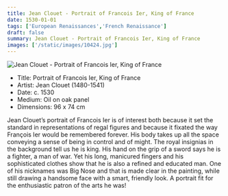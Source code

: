 ```yaml
---
title: Jean Clouet - Portrait of Francois Ier, King of France
date: 1530-01-01
tags: ['European Renaissances','French Renaissance']
draft: false
summary: Jean Clouet - Portrait of Francois Ier, King of France
images: ['/static/images/10424.jpg']
---
```


![Jean Clouet - Portrait of Francois Ier, King of France](/static/images/10424.jpg)

* Title: Portrait of Francois Ier, King of France
* Artist: Jean Clouet (1480-1541)
* Date: c. 1530
* Medium: Oil on oak panel
* Dimensions: 96 x 74 cm

Jean Clouet’s portrait of Francois Ier is of interest both because it set the standard in representations of regal figures and because it fixated the way François Ier would be remembered forever. His body takes up all the space conveying a sense of being in control and of might. The royal insignias in the background tell us he is king. His hand on the grip of a sword says he is a fighter, a man of war. Yet his long, manicured fingers and his sophisticated clothes show that he is also a refined and educated man. One of his nicknames was Big Nose and that is made clear in the painting, while still drawing a handsome face with a smart, friendly look. A portrait fit for the enthusiastic patron of the arts he was!

